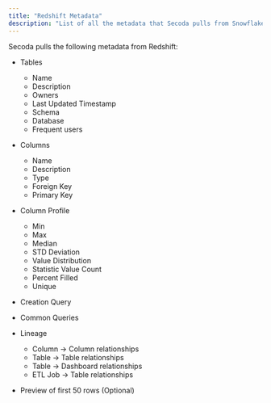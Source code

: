 ```yaml
---
title: "Redshift Metadata"
description: "List of all the metadata that Secoda pulls from Snowflake"
---
```


Secoda pulls the following metadata from Redshift:

* Tables  
   * Name  
   * Description  
   * Owners  
   * Last Updated Timestamp  
   * Schema  
   * Database  
   * Frequent users

* Columns  
   * Name  
   * Description  
   * Type  
   * Foreign Key  
   * Primary Key

* Column Profile  
   * Min  
   * Max  
   * Median  
   * STD Deviation  
   * Value Distribution  
   * Statistic Value Count  
   * Percent Filled  
   * Unique

* Creation Query

* Common Queries

* Lineage  
   * Column -> Column relationships  
   * Table -> Table relationships  
   * Table -> Dashboard relationships  
   * ETL Job -> Table relationships

* Preview of first 50 rows (Optional)